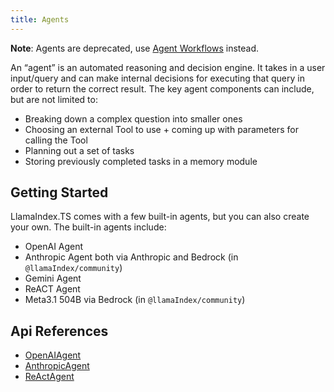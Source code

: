 ```yaml
---
title: Agents
---
```


**Note**: Agents are deprecated, use [Agent Workflows](/typescript/framework/modules/agents/agent_workflow) instead.

An “agent” is an automated reasoning and decision engine. It takes in a user input/query and can make internal decisions for executing that query in order to return the correct result. The key agent components can include, but are not limited to:

- Breaking down a complex question into smaller ones
- Choosing an external Tool to use + coming up with parameters for calling the Tool
- Planning out a set of tasks
- Storing previously completed tasks in a memory module

## Getting Started

LlamaIndex.TS comes with a few built-in agents, but you can also create your own. The built-in agents include:

- OpenAI Agent
- Anthropic Agent both via Anthropic and Bedrock (in `@llamaIndex/community`)
- Gemini Agent
- ReACT Agent
- Meta3.1 504B via Bedrock (in `@llamaIndex/community`)

## Api References

- [OpenAIAgent](/docs/api/classes/OpenAIAgent)
- [AnthropicAgent](/docs/api/classes/AnthropicAgent)
- [ReActAgent](/docs/api/classes/ReActAgent)
